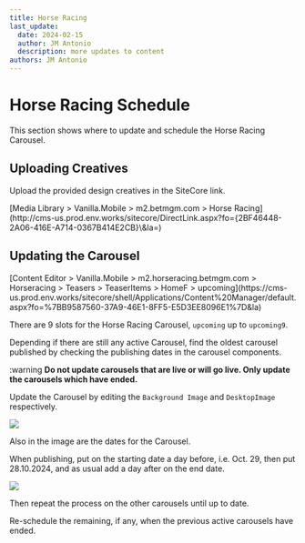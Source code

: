 ```yaml
---
title: Horse Racing
last_update:
  date: 2024-02-15
  author: JM Antonio
  description: more updates to content
authors: JM Antonio
---
```


# Horse Racing Schedule

This section shows where to update and schedule the Horse Racing Carousel. 

## Uploading Creatives

Upload the provided design creatives in the SiteCore link.

<Admonition type="info" title="SiteCore Path">
  [Media Library > Vanilla.Mobile > m2.betmgm.com > Horse Racing](http://cms-us.prod.env.works/sitecore/DirectLink.aspx?fo={2BF46448-2A06-416E-A714-0367B414E2CB}\&la=)
</Admonition>

## Updating the Carousel

<Admonition type="info" title="SiteCore Path">
  [Content Editor > Vanilla.Mobile > m2.horseracing.betmgm.com > Horseracing > Teasers > TeaserItems > HomeF > upcoming](https://cms-us.prod.env.works/sitecore/shell/Applications/Content%20Manager/default.aspx?fo=%7BB9587560-37A9-46E1-8FF5-E5D3EE8096E1%7D&la)
</Admonition>

There are 9 slots for the Horse Racing Carousel, `upcoming` up to `upcoming9`.

Depending if there are still any active Carousel, find the oldest carousel published by checking the publishing dates in the carousel components.

<Admonition type="warning" title="warning">
 :warning <strong>Do not update carousels that are live or will go live. Only update the carousels which have ended.</strong>
</Admonition>

Update the Carousel by editing the `Background Image` and `DesktopImage` respectively.

![](/img/builds/horserace/images.png)

Also in the image are the dates for the Carousel.

When publishing, put on the starting date a day before, i.e. Oct. 29, then put 28.10.2024, and as usual add a day after on the end date.

![](/img/builds/horserace/publish.png)

Then repeat the process on the other carousels until up to date.

Re-schedule the remaining, if any, when the previous active carousels have ended.






